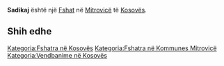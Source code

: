 {{Fshat në Kosovës
 | Emri                = Sadikaj
| srp_N_name = Sadikaj
| srp_N_FULL_NAME_RO = Sadikaj
| srp_N_FULL_NAME_ND_RO = Sadikaj
| srp_N_SORT_NAME_RG = SADIKAJ
| srp_N_FULL_NAME_RG = Sadikaj
| srp_N_FULL_NAME_ND_RG = Sadikaj
| srp_NS_name = Садикај
| srp_NS_FULL_NAME_RO = Садикај
| srp_NS_FULL_NAME_ND_RO = Садикај
| srp_NS_SORT_NAME_RG = САДИКАЈ
| srp_NS_FULL_NAME_RG = Садикај
| srp_NS_FULL_NAME_ND_RG = Садикај

 | Emri (Rasa dhanore) = 
 | Figura              = 
 | Shteti              = Kosovo
 | Komuna              = Mitrovicë
 | Kodi postar         = 
 | Sipërfaqja          = 

 | Popullsia           = 

 | Regj. i popullsisë  = 
 | Dend. e popullsisë  = 
 | Faqja zyrtare       = 
 <!--- Koordinatat ----> 
 | Gjerësia            = 42.453056
 | Gjatësia            = 20.865556
 | Lartësia            = 
}}
'''Sadikaj''' është një [[Fshat]] në [[Mitrovicë]] të [[Kosovës]].

<!-- == Gjeografia == -->
<!-- == Historia == -->
<!-- == Demografia == -->
== Shih edhe ==
{{Komuna Mitrovicë}}
{{Kosovo-Administrata-Cung}}

[[Kategoria:Fshatra në Kosovës]]
[[Kategoria:Fshatra në Kommunes Mitrovicë]]
[[Kategoria:Vendbanime në Kosovës]]